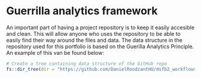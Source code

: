 Guerrilla analytics framework
================================================================================
An important part of having a project repository is to keep it easily accesible and clean. This will allow anyone who uses the repository to be able to easily find their way around the files and data. The data structure in the repository used for this portfolio is based on the Guerilla Analytics Principle.
<br>
An example of this van be found below:
<br>
```r
# Create a tree containing data structure of the GitHub repo
fs::dir_tree(dir = "https://github.com/DanielRoodzantHU/dsfb2_workflows_portfolio")
```